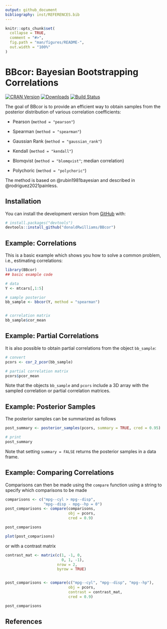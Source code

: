 ```yaml
---
output: github_document
bibliography: inst/REFERENCES.bib
---
```


<!-- README.md is generated from README.Rmd. Please edit that file -->

```r
knitr::opts_chunk$set(
  collapse = TRUE,
  comment = "#>",
  fig.path = "man/figures/README-",
  out.width = "100%"
)
```

# **BBcor**: Bayesian Bootstrapping Correlations
[![CRAN Version](http://www.r-pkg.org/badges/version/BBcor)](https://cran.r-project.org/package=BBcor)
[![Downloads](https://cranlogs.r-pkg.org/badges/BBcor)](https://cran.r-project.org/package=BBcor)
[![Build Status](https://travis-ci.org/donaldRwilliams/BBcor.svg?branch=master)](https://travis-ci.org/donaldRwilliams/BBcor)


The goal of BBcor is to provide an efficient way to obtain samples from the 
posterior distribution of various correlation coefficients:

* Pearson (`method = "pearson"`)

* Spearman (`method = "spearman"`)

* Gaussian Rank (`method = "gaussian_rank"`)

* Kendall (`method = "kendall"`)

* Blomqvist (`method = "blomqvist"`; median correlation)

* Polychoric (`method = "polychoric"`)

The method is based on @rubin1981bayesian and described in @rodriguez2021painless.

## Installation

<!-- You can install the released version of BBcor from [CRAN](https://CRAN.R-project.org) with: -->

<!-- ``` r -->
<!-- install.packages("BBcor") -->
<!-- ``` -->

You can install the development version from [GitHub](https://github.com/) with:

``` r
# install.packages("devtools")
devtools::install_github("donaldRwilliams/BBcor")
```
## Example: Correlations

This is a basic example which shows you how to solve a common problem, i.e., estimating correlations:

```r
library(BBcor)
## basic example code

# data
Y <- mtcars[,1:5]

# sample posterior
bb_sample <- bbcor(Y, method = "spearman")


# correlation matrix
bb_sample$cor_mean
```


## Example: Partial Correlations
It is also possible to obtain partial correlations from the object `bb_sample`:

```r
# convert
pcors <- cor_2_pcor(bb_sample)

# partial correlation matrix
pcors$pcor_mean
```

Note that the objects `bb_sample` and `pcors` include a 3D array with the sampled 
correlation or partial correlation matrices.

## Example: Posterior Samples
The posterior samples can be summarized as follows
```r
post_summary <- posterior_samples(pcors, summary = TRUE, cred = 0.95)

# print
post_summary
```

Note that setting `summary = FALSE` returns the posterior samples in a data frame.

## Example: Comparing Correlations

Comparisons can then be made using the `compare` function using a string to specify which comparisons to be made

```r
comparisons <- c("mpg--cyl > mpg--disp",
                 "mpg--disp - mpg--hp = 0")
post_comparisons <- compare(comparisons,
                            obj = pcors,
                            cred = 0.9)

post_comparisons

plot(post_comparisons)
```


or with a contrast matrix

```r
contrast_mat <- matrix(c(1, -1, 0, 
                         0, 1, -1), 
                       nrow = 2, 
                       byrow = TRUE)


post_comparisons <- compare(c("mpg--cyl", "mpg--disp", "mpg--hp"),
                            obj = pcors,
                            contrast = contrast_mat,
                            cred = 0.9)

post_comparisons
```


## References